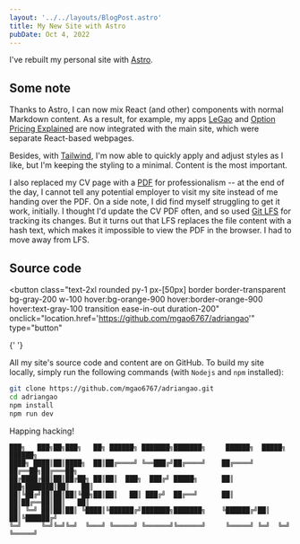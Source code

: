 ```yaml
---
layout: '../../layouts/BlogPost.astro'
title: My New Site with Astro
pubDate: Oct 4, 2022
---
```


I've rebuilt my personal site with [Astro](https://astro.build).

## Some note

Thanks to Astro, I can now mix React (and other) components with normal Markdown content. As a result, for example, my apps [LeGao](/apps/legao) and [Option Pricing Explained](/apps/option-pricing-explained) are now integrated with the main site, which were separate React-based webpages.

Besides, with [Tailwind](https://tailwindcss.com/), I'm now able to quickly apply and adjust styles as I like, but I'm keeping the styling to a minimal. Content is the most important.

I also replaced my CV page with a [PDF](/cv) for professionalism -- at the end of the day, I cannot tell any potential employer to visit my site instead of me handing over the PDF. On a side note, I did find myself struggling to get it work, initially. I thought I'd update the CV PDF often, and so used [Git LFS](https://git-lfs.github.com/) for tracking its changes. But it turns out that LFS replaces the file content with a hash text, which makes it impossible to view the PDF in the browser. I had to move away from LFS.

## Source code


<button
  class="text-2xl rounded py-1 px-[50px] border border-transparent bg-gray-200 w-100 hover:bg-orange-900 hover:border-orange-900 hover:text-gray-100 transition ease-in-out duration-200"
  onclick="location.href='https://github.com/mgao6767/adriangao'"
  type="button"
>
  <GithubOutlined />{' '}
</button>

All my site's source code and content are on GitHub. To build my site locally, simply run the following commands (with `Nodejs` and `npm` installed):

```bash
git clone https://github.com/mgao6767/adriangao.git
cd adriangao
npm install
npm run dev
```

Happing hacking!

```
███╗   ███╗██╗███╗   ██╗ ██████╗ ███████╗███████╗     ██████╗  █████╗  ██████╗
████╗ ████║██║████╗  ██║██╔════╝ ╚══███╔╝██╔════╝    ██╔════╝ ██╔══██╗██╔═══██╗
██╔████╔██║██║██╔██╗ ██║██║  ███╗  ███╔╝ █████╗      ██║  ███╗███████║██║   ██║
██║╚██╔╝██║██║██║╚██╗██║██║   ██║ ███╔╝  ██╔══╝      ██║   ██║██╔══██║██║   ██║
██║ ╚═╝ ██║██║██║ ╚████║╚██████╔╝███████╗███████╗    ╚██████╔╝██║  ██║╚██████╔╝
╚═╝     ╚═╝╚═╝╚═╝  ╚═══╝ ╚═════╝ ╚══════╝╚══════╝     ╚═════╝ ╚═╝  ╚═╝ ╚═════╝
```
